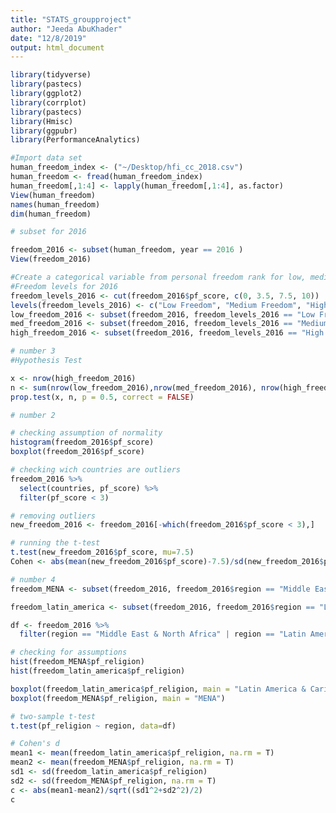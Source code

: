 ```yaml
---
title: "STATS_groupproject"
author: "Jeeda AbuKhader"
date: "12/8/2019"
output: html_document
---
```

```r
library(tidyverse)
library(pastecs)
library(ggplot2)
library(corrplot)
library(pastecs)
library(Hmisc)
library(ggpubr)
library(PerformanceAnalytics)
```

```r
#Import data set
human_freedom_index <- ("~/Desktop/hfi_cc_2018.csv")
human_freedom <- fread(human_freedom_index)
human_freedom[,1:4] <- lapply(human_freedom[,1:4], as.factor)
View(human_freedom)
names(human_freedom)
dim(human_freedom)
```


```r
# subset for 2016

freedom_2016 <- subset(human_freedom, year == 2016 )
View(freedom_2016)

```

```r
#Create a categorical variable from personal freedom rank for low, medium, and high freedom levels
#Freedom levels for 2016
freedom_levels_2016 <- cut(freedom_2016$pf_score, c(0, 3.5, 7.5, 10))
levels(freedom_levels_2016) <- c("Low Freedom", "Medium Freedom", "High Freedom")
low_freedom_2016 <- subset(freedom_2016, freedom_levels_2016 == "Low Freedom")
med_freedom_2016 <- subset(freedom_2016, freedom_levels_2016 == "Medium Freedom")
high_freedom_2016 <- subset(freedom_2016, freedom_levels_2016 == "High Freedom")


```


```r
# number 3
#Hypothesis Test

x <- nrow(high_freedom_2016)
n <- sum(nrow(low_freedom_2016),nrow(med_freedom_2016), nrow(high_freedom_2016))
prop.test(x, n, p = 0.5, correct = FALSE)


```

```r
# number 2

# checking assumption of normality
histogram(freedom_2016$pf_score)
boxplot(freedom_2016$pf_score)

# checking wich countries are outliers
freedom_2016 %>%
  select(countries, pf_score) %>%
  filter(pf_score < 3)

# removing outliers
new_freedom_2016 <- freedom_2016[-which(freedom_2016$pf_score < 3),]

# running the t-test
t.test(new_freedom_2016$pf_score, mu=7.5)
Cohen <- abs(mean(new_freedom_2016$pf_score)-7.5)/sd(new_freedom_2016$pf_score)
```

```r
# number 4
freedom_MENA <- subset(freedom_2016, freedom_2016$region == "Middle East & North Africa")

freedom_latin_america <- subset(freedom_2016, freedom_2016$region == "Latin America & the Caribbean")

df <- freedom_2016 %>%
  filter(region == "Middle East & North Africa" | region == "Latin America & the Caribbean")

# checking for assumptions
hist(freedom_MENA$pf_religion)
hist(freedom_latin_america$pf_religion)

boxplot(freedom_latin_america$pf_religion, main = "Latin America & Caribbean")
boxplot(freedom_MENA$pf_religion, main = "MENA")

# two-sample t-test
t.test(pf_religion ~ region, data=df)

# Cohen's d
mean1 <- mean(freedom_latin_america$pf_religion, na.rm = T)
mean2 <- mean(freedom_MENA$pf_religion, na.rm = T)
sd1 <- sd(freedom_latin_america$pf_religion)
sd2 <- sd(freedom_MENA$pf_religion, na.rm = T)
c <- abs(mean1-mean2)/sqrt((sd1^2+sd2^2)/2)
c                                                          
                                                                                          
```


